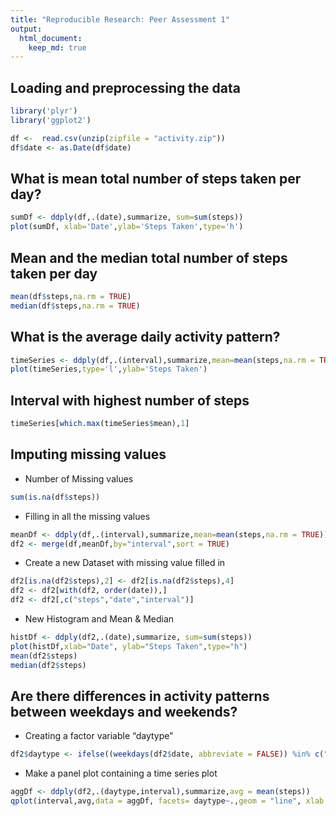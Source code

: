 ```yaml
---
title: "Reproducible Research: Peer Assessment 1"
output: 
  html_document:
    keep_md: true
---
```



## Loading and preprocessing the data
```r
library('plyr')
library('ggplot2')
```

```r
df <-  read.csv(unzip(zipfile = "activity.zip"))
df$date <- as.Date(df$date)
```



## What is mean total number of steps taken per day?
```r
sumDf <- ddply(df,.(date),summarize, sum=sum(steps))
plot(sumDf, xlab='Date',ylab='Steps Taken',type='h')
```


## Mean and the median total number of steps taken per day

```r
mean(df$steps,na.rm = TRUE)
median(df$steps,na.rm = TRUE)
```


## What is the average daily activity pattern?


```r
timeSeries <- ddply(df,.(interval),summarize,mean=mean(steps,na.rm = TRUE))
plot(timeSeries,type='l',ylab='Steps Taken')
```


## Interval with highest number of steps


```r
timeSeries[which.max(timeSeries$mean),1]
```


## Imputing missing values

- Number of Missing values 

```r
sum(is.na(df$steps))
```


- Filling in all the missing values


```r
meanDf <- ddply(df,.(interval),summarize,mean=mean(steps,na.rm = TRUE))
df2 <- merge(df,meanDf,by="interval",sort = TRUE)
```


- Create a new Dataset with missing value filled in


```r
df2[is.na(df2$steps),2] <- df2[is.na(df2$steps),4]
df2 <- df2[with(df2, order(date)),]
df2 <- df2[,c("steps","date","interval")]
```


- New Histogram and Mean & Median


```r
histDf <- ddply(df2,.(date),summarize, sum=sum(steps))
plot(histDf,xlab="Date", ylab="Steps Taken",type="h")
mean(df2$steps)
median(df2$steps)
```


## Are there differences in activity patterns between weekdays and weekends?
- Creating a factor variable "daytype"

```r
df2$daytype <- ifelse((weekdays(df2$date, abbreviate = FALSE)) %in% c("Saturday","Sunday"), "weekend","weekday")
```


- Make a panel plot containing a time series plot 


```r
aggDf <- ddply(df2,.(daytype,interval),summarize,avg = mean(steps))
qplot(interval,avg,data = aggDf, facets= daytype~.,geom = "line", xlab = "Interval", ylab = "Steps Taken")
```
